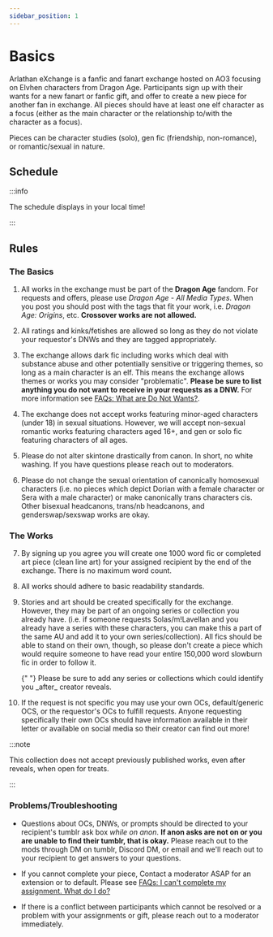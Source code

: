 ```yaml
---
sidebar_position: 1
---
```



# Basics

Arlathan eXchange is a fanfic and fanart exchange hosted on AO3 focusing on
Elvhen characters from Dragon Age. Participants sign up with their wants for a
new fanart or fanfic gift, and offer to create a new piece for another fan in
exchange. All pieces should have at least one elf character as a focus (either
as the main character or the relationship to/with the character as a focus).

Pieces can be character studies (solo), gen fic (friendship, non-romance), or
romantic/sexual in nature.

## Schedule

:::info

The schedule displays in your local time!

:::

<Schedule />

## Rules

### The Basics

1. All works in the exchange must be part of the **Dragon Age** fandom. For
   requests and offers, please use _Dragon Age - All Media Types_. When you post
   you should post with the tags that fit your work, i.e. _Dragon Age: Origins_,
   etc. **Crossover works are not allowed.**

2. All ratings and kinks/fetishes are allowed so long as they do not violate
   your requestor's DNWs and they are tagged appropriately.

3. The exchange allows dark fic including works which deal with substance abuse
   and other potentially sensitive or triggering themes, so long as a main
   character is an elf. This means the exchange allows themes or works you may
   consider "problematic". **Please be sure to list anything you do not want to
   receive in your requests as a DNW.** For more information see
   [FAQs: What are Do Not Wants?](/docs/faqs#what-are-do-not-wants-dnws).

4. The exchange does not accept works featuring minor-aged characters (under 18)
   in sexual situations. However, we will accept non-sexual romantic works
   featuring characters aged 16+, and gen or solo fic featuring characters of
   all ages.

5. Please do not alter skintone drastically from canon. In short, no white
   washing. If you have questions please reach out to moderators.

6. Please do not change the sexual orientation of canonically homosexual
   characters (i.e. no pieces which depict Dorian with a female character or
   Sera with a male character) or make canonically trans characters cis. Other
   bisexual headcanons, trans/nb headcanons, and genderswap/sexswap works are
   okay.

### The Works

7. By signing up you agree you will create one 1000 word fic or completed art
   piece (clean line art) for your assigned recipient by the end of the
   exchange. There is no maximum word count.

8. All works should adhere to basic readability standards.

9. Stories and art should be created specifically for the exchange. However,
   they may be part of an ongoing series or collection you already have. (i.e.
   if someone requests Solas/m!Lavellan and you already have a series with these
   characters, you can make this a part of the same AU and add it to your own
   series/collection). All fics should be able to stand on their own, though, so
   please don't create a piece which would require someone to have read your
   entire 150,000 word slowburn fic in order to follow it.

   <span className="inlineNote">
     {" "}
     Please be sure to add any series or collections which could identify you _after_
     creator reveals.
   </span>

10. If the request is not specific you may use your own OCs, default/generic
    OCS, or the requestor's OCs to fulfill requests. Anyone requesting
    specifically their own OCs should have information available in their letter
    or available on social media so their creator can find out more!

:::note

This collection does not accept previously published works, even after reveals,
when open for treats.

:::

### Problems/Troubleshooting

- Questions about OCs, DNWs, or prompts should be directed to your recipient's
  tumblr ask box _while on anon_. **If anon asks are not on or you are unable to
  find their tumblr, that is okay.** Please reach out to the mods through DM on
  tumblr, Discord DM, or email and we'll reach out to your recipient to get
  answers to your questions.

- If you cannot complete your piece, Contact a moderator ASAP for an extension
  or to default. Please see
  [FAQs: I can't complete my assignment. What do I do?](/docs/faqs#i-cant-complete-my-assignment-what-do-i-do)
- If there is a conflict between participants which cannot be resolved or a
  problem with your assignments or gift, please reach out to a moderator
  immediately.
